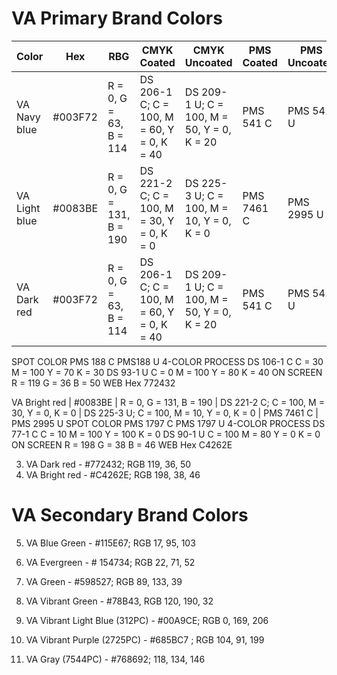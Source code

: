 
# VA Primary Brand Colors
Color | Hex | RBG | CMYK Coated | CMYK Uncoated | PMS Coated | PMS Uncoated
--- | --- | --- | --- | --- | --- | ---
VA Navy blue | #003F72 | R = 0, G = 63, B = 114 | DS 206-1 C; C = 100, M = 60, Y = 0, K = 40 | DS 209-1 U; C = 100, M = 50, Y = 0, K = 20 | PMS 541 C | PMS 541 U
VA Light blue | #0083BE | R = 0, G = 131, B = 190 | DS 221-2 C; C = 100, M = 30, Y = 0, K = 0 | DS 225-3 U; C = 100, M = 10, Y = 0, K = 0 | PMS 7461 C | PMS 2995 U
VA Dark red | #003F72 | R = 0, G = 63, B = 114 | DS 206-1 C; C = 100, M = 60, Y = 0, K = 40 | DS 209-1 U; C = 100, M = 50, Y = 0, K = 20 | PMS 541 C | PMS 541 U
SPOT COLOR
PMS 188 C
PMS188 U
4-COLOR PROCESS
DS 106-1 C
C = 30
M = 100
Y = 70
K = 30
DS 93-1 U
C = 0
M = 100
Y = 80
K = 40
ON SCREEN
R = 119
G = 36
B = 50
WEB
Hex
772432

VA Bright red | #0083BE | R = 0, G = 131, B = 190 | DS 221-2 C; C = 100, M = 30, Y = 0, K = 0 | DS 225-3 U; C = 100, M = 10, Y = 0, K = 0 | PMS 7461 C | PMS 2995 U
SPOT COLOR
PMS 1797 C
PMS 1797 U
4-COLOR PROCESS
DS 77-1 C
C = 10
M = 100
Y = 100
K = 0
DS 90-1 U
C = 100
M = 80
Y = 0
K = 0
ON SCREEN
R = 198
G = 38
B = 46
WEB
Hex
C4262E

3.	VA Dark red - #772432; RGB 119, 36, 50
4.	VA Bright red - #C4262E; RGB 198, 38, 46

# VA Secondary Brand Colors
5.	VA Blue Green - #115E67; RGB 17, 95, 103
6.	VA Evergreen - # 154734; RGB 22, 71, 52
7.	VA Green - #598527; RGB 89, 133, 39

8.	VA Vibrant Green - #78B43, RGB 120, 190, 32
9.	VA Vibrant Light Blue (312PC) - #00A9CE; RGB 0, 169, 206 
10.	VA Vibrant Purple (2725PC) - #685BC7 ; RGB 104, 91, 199
11.	VA Gray (7544PC) - #768692;  118, 134, 146


